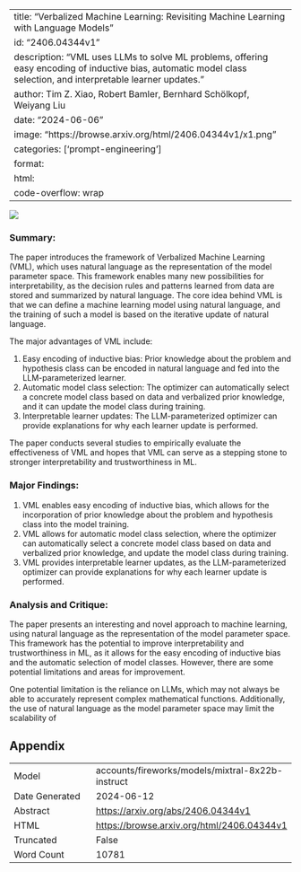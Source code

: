 
---
title: "Verbalized Machine Learning: Revisiting Machine Learning with Language Models"
id: "2406.04344v1"
description: "VML uses LLMs to solve ML problems, offering easy encoding of inductive bias, automatic model class selection, and interpretable learner updates."
author: Tim Z. Xiao, Robert Bamler, Bernhard Schölkopf, Weiyang Liu
date: "2024-06-06"
image: "https://browse.arxiv.org/html/2406.04344v1/x1.png"
categories: ['prompt-engineering']
format:
  html:
    code-overflow: wrap
---

![](https://browse.arxiv.org/html/2406.04344v1/x1.png)

### Summary:

The paper introduces the framework of Verbalized Machine Learning (VML), which uses natural language as the representation of the model parameter space. This framework enables many new possibilities for interpretability, as the decision rules and patterns learned from data are stored and summarized by natural language. The core idea behind VML is that we can define a machine learning model using natural language, and the training of such a model is based on the iterative update of natural language.

The major advantages of VML include:

1. Easy encoding of inductive bias: Prior knowledge about the problem and hypothesis class can be encoded in natural language and fed into the LLM-parameterized learner.
2. Automatic model class selection: The optimizer can automatically select a concrete model class based on data and verbalized prior knowledge, and it can update the model class during training.
3. Interpretable learner updates: The LLM-parameterized optimizer can provide explanations for why each learner update is performed.

The paper conducts several studies to empirically evaluate the effectiveness of VML and hopes that VML can serve as a stepping stone to stronger interpretability and trustworthiness in ML.

### Major Findings:

1. VML enables easy encoding of inductive bias, which allows for the incorporation of prior knowledge about the problem and hypothesis class into the model training.
2. VML allows for automatic model class selection, where the optimizer can automatically select a concrete model class based on data and verbalized prior knowledge, and update the model class during training.
3. VML provides interpretable learner updates, as the LLM-parameterized optimizer can provide explanations for why each learner update is performed.

### Analysis and Critique:

The paper presents an interesting and novel approach to machine learning, using natural language as the representation of the model parameter space. This framework has the potential to improve interpretability and trustworthiness in ML, as it allows for the easy encoding of inductive bias and the automatic selection of model classes. However, there are some potential limitations and areas for improvement.

One potential limitation is the reliance on LLMs, which may not always be able to accurately represent complex mathematical functions. Additionally, the use of natural language as the model parameter space may limit the scalability of

## Appendix

|          |          |
|----------|----------|
| Model     | accounts/fireworks/models/mixtral-8x22b-instruct       |
| Date Generated     | 2024-06-12       |
| Abstract | [https://arxiv.org/abs/2406.04344v1](https://arxiv.org/abs/2406.04344v1)        |
| HTML     | [https://browse.arxiv.org/html/2406.04344v1](https://browse.arxiv.org/html/2406.04344v1)       |
| Truncated       | False       |
| Word Count       | 10781       |